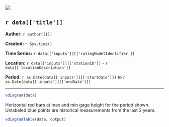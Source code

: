 
![](http://www.usgs.gov/newsroom/images/2015-04-07/usgs_logo.png)

## `r data[['title']]`  

**Author:** `r author[[1]]`

**Created:**  `r Sys.time()`

**Time Series:** `r data[['inputs']][['ratingModelIdentifier']]`

**Location:**  `r data[['inputs']][['stationID']]` - `r data[['locationDescription']]`

**Period:**  `r as.Date(data[['inputs']][['startDate']])` to `r as.Date(data[['inputs']][['endDate']])`

***
```r
vdiagram(data)
```
Horizontal red bars at max and min gage height for the period shown.   
Unlabeled blue points are historical measurements from the last 2 years.
```r
vdiagramTable(data, output)
```

